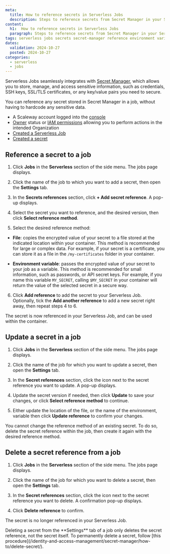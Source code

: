 ```yaml
---
meta:
  title: How to reference secrets in Serverless Jobs
  description: Steps to reference secrets from Secret Manager in your Serverless Jobs.
content:
  h1:  How to reference secrets in Serverless Jobs
  paragraph: Steps to reference secrets from Secret Manager in your Serverless Jobs.
tags: serverless jobs secrets secret-manager reference environment variable
dates:
  validation: 2024-10-27
  posted: 2024-10-27
categories:
  - serverless
  - jobs
---
```


Serverless Jobs seamlessly integrates with [Secret Manager](/identity-and-access-management/secret-manager/), which allows you to store, manage, and access sensitive information, such as credentials, SSH keys, SSL/TLS certificates, or any key/value pairs you need to secure.

You can reference any secret stored in Secret Manager in a job, without having to hardcode any sensitive data.

<Macro id="requirements" />

- A Scaleway account logged into the [console](https://console.scaleway.com)
- [Owner](/identity-and-access-management/iam/concepts/#owner) status or [IAM permissions](/identity-and-access-management/iam/concepts/#permission) allowing you to perform actions in the intended Organization
- [Created a Serverless Job](/serverless/jobs/how-to/create-job-from-scaleway-registry/)
- [Created a secret](/identity-and-access-management/secret-manager/how-to/create-secret/)

## Reference a secret to a job

1. Click **Jobs** in the **Serverless** section of the side menu. The jobs page displays.

2. Click the name of the job to which you want to add a secret, then open the **Settings** tab.

3. In the **Secrets references** section, click **+ Add secret reference**. A pop-up displays.

4. Select the secret you want to reference, and the desired version, then click **Select reference method**.

5. Select the desired reference method:

  - **File**: copies the encrypted value of your secret to a file stored at the indicated location within your container. This method is recommended for large or complex data. For example, if your secret is a certificate, you can store it as a file in the `/my-certificates` folder in your container.

  - **Environment variable**: passes the encrypted value of your secret to your job as a variable. This method is recommended for small information, such as passwords, or API secret keys. For example, if you name this variable `MY_SECRET`, calling `$MY_SECRET` in your container will return the value of the selected secret in a secure way.

6. Click **Add reference** to add the secret to your Serverless Job. Optionally, tick the **Add another reference** to add a new secret right away, then repeat steps 4 to 6.

The secret is now referenced in your Serverless Job, and can be used within the container.

## Update a secret in a job

1. Click **Jobs** in the **Serverless** section of the side menu. The jobs page displays.

2. Click the name of the job for which you want to update a secret, then open the **Settings** tab.

3. In the **Secret references** section, click the <Icon name="edit" /> icon next to the secret reference you want to update. A pop-up displays.

4. Update the secret version if needed, then click **Update** to save your changes, or click **Select reference method** to continue.

5. Either update the location of the file, or the name of the environment, variable then click **Update reference** to confirm your changes.

<Message type="note">
You cannot change the reference method of an existing secret. To do so, delete the secret reference within the job, then create it again with the desired reference method.
</Message>

## Delete a secret reference from a job

1. Click **Jobs** in the **Serverless** section of the side menu. The jobs page displays.

2. Click the name of the job for which you want to delete a secret, then open the **Settings** tab.

3. In the **Secret references** section, click the <Icon name="delete" /> icon next to the secret reference you want to delete. A confirmation pop-up displays.

4. Click **Delete reference** to confirm.

The secret is no longer referenced in your Serverless Job.

<Message type="note">
Deleting a secret from the **Settings** tab of a job only deletes the secret reference, not the secret itself. To permanently delete a secret, follow [this procedure](/identity-and-access-management/secret-manager/how-to/delete-secret/).
</Message>